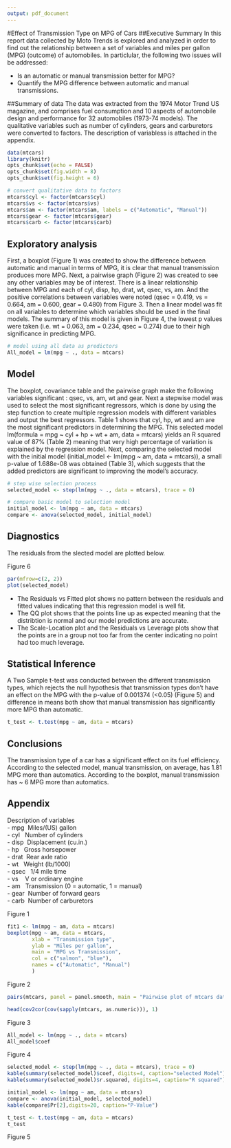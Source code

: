 ```yaml
---
output: pdf_document
---
```

#Effect of Transmission Type on MPG of Cars
##Executive Summary
In this report data collected by Moto Trends is explored and analyzed in order to find out the relationship between a set of variables and miles per gallon (MPG) (outcome) of automobiles. In particlular, the following two issues will be addressed:

* Is an automatic or manual transmission better for MPG?
* Quantify the MPG difference between automatic and manual transmissions.

##Summary of data
The data was extracted from the 1974 Motor Trend US magazine, and comprises fuel
consumption and 10 aspects of automobile design and performance for 32 automobiles (1973-74 models). The qualitative variables such as number of cylinders, gears and carburetors were converted to factors. The description of variabless is attached in the appendix.

```r
data(mtcars)
library(knitr)
opts_chunk$set(echo = FALSE)
opts_chunk$set(fig.width = 8)
opts_chunk$set(fig.height = 6)
```

```r
# convert qualitative data to factors
mtcars$cyl <- factor(mtcars$cyl)
mtcars$vs <- factor(mtcars$vs)
mtcars$am <- factor(mtcars$am, labels = c("Automatic", "Manual"))
mtcars$gear <- factor(mtcars$gear)
mtcars$carb <- factor(mtcars$carb)
```

## Exploratory analysis
First, a boxplot (Figure 1) was created to show the difference between automatic and manual in terms of MPG, it is clear that manual transmission produces more MPG. Next, a pairwise graph (Figure 2) was created to see any other variables may be of interest. There is a linear relationship between MPG and each of cyl, disp, hp, drat, wt, qsec, vs, am. And the positive correlations between variables were noted (qsec = 0.419, vs = 0.664, am = 0.600, gear = 0.480) from Figure 3. Then a linear model was fit on all variables to determine which variables should be used in the final models.  The summary of this model is given in Figure 4, the lowest p values were taken (i.e. wt = 0.063, am = 0.234, qsec = 0.274) due to their high significance in predicting MPG.

```r
# model using all data as predictors
All_model = lm(mpg ~ ., data = mtcars)
```
## Model
The boxplot, covariance table and the pairwise graph make the following variables significant : qsec, vs, am, wt and gear. Next a stepwise model was used to select the most significant regressors, which is done by using the step function to create multiple regression models with different variables and output the best regressors. Table 1 shows that cyl, hp, wt and am are the most significant predictors in determining the MPG. This selected model lm(formula = mpg ~ cyl + hp + wt + am, data = mtcars) yields an R squared value of 87% (Table 2) meaning that very high percentage of variation is explained by the regression model. Next, comparing the selected model with the initial model (initial_model <- lm(mpg ~ am, data = mtcars)), a small p-value of 1.688e-08 was obtained (Table 3), which suggests that the added predictors are significant to improving the model's accuracy. 

```r
# step wise selection process
selected_model <- step(lm(mpg ~ ., data = mtcars), trace = 0)
```

```r
# compare basic model to selection model
initial_model <- lm(mpg ~ am, data = mtcars)
compare <- anova(selected_model, initial_model)
```

## Diagnostics
The residuals from the slected model are plotted below.

Figure 6
```r
par(mfrow=c(2, 2))
plot(selected_model)
```

* The Residuals vs Fitted plot shows no pattern between the residuals and fitted values indicating that this regression model is well fit.  
* The QQ plot shows that the points line up as expected meaning that the distribtion is normal and our model predictions are accurate.  
* The Scale-Location plot and the Residuals vs Leverage plots show that the points are in a group not too far from the center indicating no point had too much leverage.

## Statistical Inference
A Two Sample t-test was conducted between the different transmission types, which rejects the null hypothesis that transmission types don't have an effect on the MPG with the p-value of 0.001374 (<0.05) (Figure 5) and difference in  means both show that manual transmission has significantly more MPG than automatic.
```r
t_test <- t.test(mpg ~ am, data = mtcars)
```

## Conclusions
The transmission type of a car has a significant effect on its fuel efficiency. According to the selected model, manual transmission, on average, has 1.81 MPG more than automatics. According to the boxplot, manual transmission has ~ 6 MPG more than automatics.

## Appendix
Description of variables  
- mpg \ Miles/(US) gallon  
- cyl  \  Number of cylinders  
- disp \ Displacement (cu.in.)  
- hp   \  Gross horsepower  
- drat \ Rear axle ratio  
- wt	 \  Weight (lb/1000)  
- qsec \  1/4 mile time  
- vs  \  \ V or ordinary engine  
- am	\  Transmission (0 = automatic, 1 = manual)  
- gear \ Number of forward gears  
- carb\  Number of carburetors  

Figure 1
```r
fit1 <- lm(mpg ~ am, data = mtcars)
boxplot(mpg ~ am, data = mtcars,
        xlab = "Transmission type",
        ylab = "Miles per gallon",
        main = "MPG vs Transmission",
        col = c("salmon", "blue"), 
        names = c("Automatic", "Manual")
        )
```

Figure 2
```r
pairs(mtcars, panel = panel.smooth, main = "Pairwise plot of mtcars data")
```

```r
head(cov2cor(cov(sapply(mtcars, as.numeric))), 1)
```
Figure 3


```r
All_model <- lm(mpg ~ ., data = mtcars)
All_model$coef
``` 
Figure 4

```r
selected_model <- step(lm(mpg ~ ., data = mtcars), trace = 0)
kable(summary(selected_model)$coef, digits=4, caption="selected Model")
kable(summary(selected_model)$r.squared, digits=4, caption="R squared")
```
```r
initial_model <- lm(mpg ~ am, data = mtcars)
compare <- anova(initial_model, selected_model)
kable(compare$Pr[2],digits=20, caption="P-Value")
```

```r
t_test <- t.test(mpg ~ am, data = mtcars)
t_test
```
Figure 5